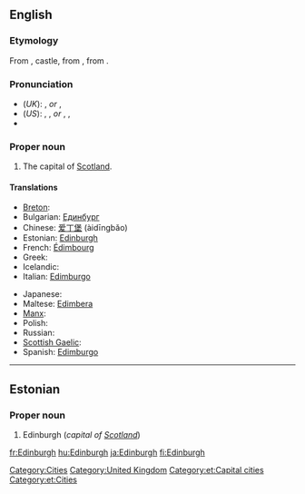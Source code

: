 ==English==
{{wikipedia}}

===Etymology===
From {{etyl|ang|en}} {{term|burg|lang=ang}}, castle, from {{proto|Germanic|burgs|fortress|lang=en}}, from {{proto|Indo-European|bhrgh|fortified elevation|lang=en}}.
{{etystub}} <!---What about the "Edin-" part?--->

===Pronunciation===
* (''UK''): {{IPA|/ˈɛdɪnbərə/}}, {{SAMPA|/"EdInb@r@/}} ''or'' {{IPA|/ˈɛdɪnbrə/}}, {{SAMPA|/"EdInbr@/}}
* (''US''): {{enPR|ĕdʹən-bŭr-ə}}, {{IPA|/ˈɛdənbʌrə/}}, {{SAMPA|/"Ed@nbVr@/}} ''or'' {{enPR|ĕdʹən-bər-ə}}, {{IPA|/ˈɛdənbərə/}}, {{SAMPA|/"Ed@nb@r@/}}
* {{audio|en-uk-edinburgh.ogg|Audio (UK)}}

===Proper noun===
{{en-proper noun}}

# The capital of [[Scotland]].

====Translations====
{{trans-top|capital of Scotland}}
* [[Breton]]: {{t|br|Dinedin}}
* Bulgarian: [[Единбург]]
* Chinese: [[爱丁堡]] (àidīngbăo)
* Estonian: [[#Estonian|Edinburgh]]
* French: [[Édimbourg]]
* Greek: {{t|el|Εδιμβούργο|tr=Edimvoúrgo|n}}
* Icelandic: {{t|is|Edinborg|f}}
* Italian: [[Edimburgo]] {{f}}
{{trans-mid}}
* Japanese: {{t|ja|エディンバラ|tr=Edimbara}}
* Maltese: [[Edimbera]]
* [[Manx]]: {{t|gv|Doon Edin}}
* Polish: {{t|pl|Edynburg|m}}
* Russian: {{t|ru|Эдинбург|tr=Édinburg|m}}
* [[Scottish Gaelic]]: {{t|gd|Dùn Éideann}}
* Spanish: [[Edimburgo]] {{m}}
{{trans-bottom}}

[[Category:Cities]]
[[Category:United Kingdom]]

----

==Estonian==

===Proper noun===
{{infl|et|proper noun}}

# Edinburgh (''capital of [[Scotland]]'')

[[Category:et:Capital cities]]
[[Category:et:Cities]]

[[fr:Edinburgh]]
[[hu:Edinburgh]]
[[ja:Edinburgh]]
[[fi:Edinburgh]]